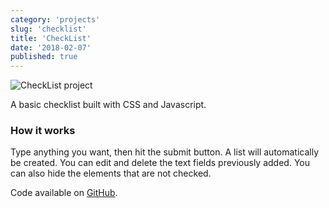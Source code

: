 ```yaml
---
category: 'projects'
slug: 'checklist'
title: 'CheckList'
date: '2018-02-07'
published: true
---
```


![CheckList project](./images/checklist.png)

A basic checklist built with CSS and Javascript.

### How it works

Type anything you want, then hit the submit button.
A list will automatically be created.
You can edit and delete the text fields previously added.
You can also hide the elements that are not checked.

Code available on <a href='https://github.com/eneax/CheckList'>GitHub</a>.
